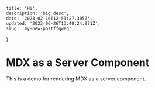 	title: 'Hi',
	description: 'big desc',
	date: '2023-02-16T12:53:27.305Z',
	updated: '2023-06-26T13:40:24.971Z',
	slug: 'my-new-postffqweq',
}

# MDX as a Server Component

This is a demo for rendering MDX as a server component.
